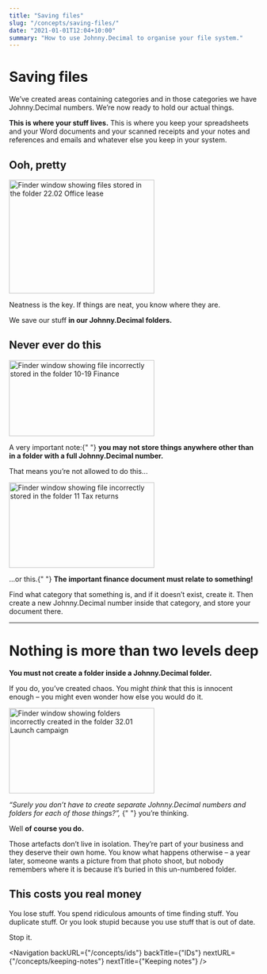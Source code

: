 ```yaml
---
title: "Saving files"
slug: "/concepts/saving-files/"
date: "2021-01-01T12:04+10:00"
summary: "How to use Johnny.Decimal to organise your file system."
---
```



# Saving files

We’ve created areas containing categories and in those categories we have Johnny.Decimal numbers. We’re now ready to hold our actual things.

**This is where your stuff lives.** This is where you keep your spreadsheets and your Word documents and your scanned receipts and your notes and references and emails and whatever else you keep in your system.

## Ooh, pretty

<div className="flex flex-col md:flex-row">
	<div className="flex-shrink-0 mb-4 pr-4">
		<img
			src={Finder_sampleCompany_id2202Expanded}
			alt="Finder window showing files stored in the folder 22.02 Office lease"
			width="293"
			height="229"
			className="screenshot"
		/>
	</div>
	<div>
		<p>Neatness is the key. If things are neat, you know where they are.</p>
		<p>
			We save our stuff <strong>in our Johnny.Decimal folders.</strong>
		</p>
	</div>
</div>

## Never ever do this

<div className="flex flex-col md:flex-row">
	<div className="flex-shrink-0 mb-4 pr-4">
		<img
			src={Finder_sampleCompany_area1019IncorrectDocument}
			alt="Finder window showing file incorrectly stored in the folder 10-19 Finance"
			width="293"
			height="153"
			className="screenshot"
		/>
	</div>
	<div>
		<p>
			A very important note:{" "}
			<strong>
				you may not store things anywhere other than in a folder with a full
				Johnny.Decimal number.
			</strong>
		</p>
		<p>That means you’re not allowed to do this...</p>
	</div>
</div>

<div className="flex flex-col md:flex-row">
	<div className="flex-shrink-0 mb-4 pr-4">
		<img
			src={Finder_sampleCompany_category11IncorrectDocument}
			alt="Finder window showing file incorrectly stored in the folder 11 Tax returns"
			width="293"
			height="172"
			className="screenshot"
		/>
	</div>
	<div>
		<p>
			...or this.{" "}
			<strong>The important finance document must relate to something!</strong>
		</p>
		<p>
			Find what category that something is, and if it doesn’t exist, create it.
			Then create a new Johnny.Decimal number inside that category, and store
			your document there.
		</p>
	</div>
</div>

---

# Nothing is more than two levels deep

**You must not create a folder inside a Johnny.Decimal folder.**

If you do, you’ve created chaos. You might _think_ that this is innocent enough – you might even wonder how else you would do it.

<div className="flex flex-col md:flex-row">
	<div className="flex-shrink-0 mb-4 pr-4">
		<img
			src={Finder_sampleCompany_id3201IncorrectFolders}
			alt="Finder window showing folders incorrectly created in the folder 32.01 Launch campaign"
			width="293"
			height="172"
			className="screenshot"
		/>
	</div>
	<div>
		<p>
			<em>
				“Surely you don’t have to create separate Johnny.Decimal numbers and
				folders for each of those things?”,
			</em>{" "}
			you’re thinking.
		</p>
		<p>
			Well <strong>of course you do.</strong>
		</p>
	</div>
</div>

Those artefacts don’t live in isolation. They’re part of your business and they deserve their own home. You know what happens otherwise – a year later, someone wants a picture from that photo shoot, but nobody remembers where it is because it’s buried in this un-numbered folder.

## This costs you real money

You lose stuff. You spend ridiculous amounts of time finding stuff. You duplicate stuff. Or you look stupid because you use stuff that is out of date.

Stop it.

<Navigation
	backURL={"/concepts/ids"}
	backTitle={"IDs"}
	nextURL={"/concepts/keeping-notes"}
	nextTitle={"Keeping notes"}
/>

